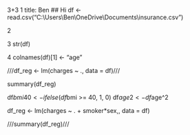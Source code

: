 3+3
1
title: Ben
## Hi
df <- read.csv("C:\\Users\\Ben\\OneDrive\\Documents\\insurance.csv")

2

3
str(df)

4
colnames(df)[1] <- "age"

///df_reg <- lm(charges ~ ., data = df)///


summary(df_reg)


df$bmi40 <-  ifelse(df$bmi >= 40, 1, 0)
df$age2 <- df$age^2

df_reg <- lm(charges ~ . + smoker*sex,, data = df)

///summary(df_reg)///
